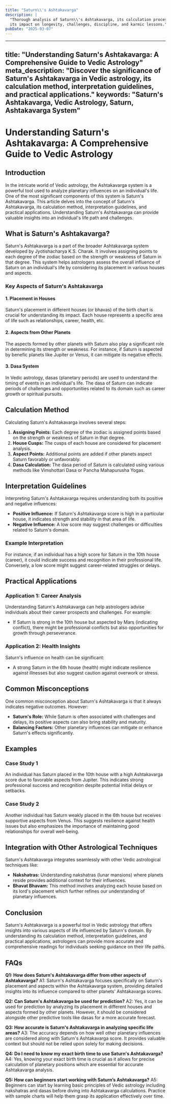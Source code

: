 ```yaml
---
title: "Saturn\\'s Ashtakavarga"
description: |
  "Thorough analysis of Saturn\\'s Ashtakavarga, its calculation process, and
  its impact on longevity, challenges, discipline, and karmic lessons."
pubDate: "2025-03-07"
---
```


---
title: "Understanding Saturn's Ashtakavarga: A Comprehensive Guide to Vedic Astrology"
meta_description: "Discover the significance of Saturn's Ashtakavarga in Vedic astrology, its calculation method, interpretation guidelines, and practical applications."
keywords: "Saturn's Ashtakavarga, Vedic Astrology, Saturn, Ashtakavarga System"
---

# Understanding Saturn's Ashtakavarga: A Comprehensive Guide to Vedic Astrology

## Introduction

In the intricate world of Vedic astrology, the Ashtakavarga system is a powerful tool used to analyze planetary influences on an individual's life. One of the most significant components of this system is Saturn's Ashtakavarga. This article delves into the concept of Saturn's Ashtakavarga, its calculation method, interpretation guidelines, and practical applications. Understanding Saturn's Ashtakavarga can provide valuable insights into an individual's life path and challenges.

## What is Saturn's Ashtakavarga?

Saturn's Ashtakavarga is a part of the broader Ashtakavarga system developed by Jyotishacharya K.S. Charak. It involves assigning points to each degree of the zodiac based on the strength or weakness of Saturn in that degree. This system helps astrologers assess the overall influence of Saturn on an individual's life by considering its placement in various houses and aspects.

### Key Aspects of Saturn's Ashtakavarga

#### 1. **Placement in Houses**
Saturn's placement in different houses (or bhavas) of the birth chart is crucial for understanding its impact. Each house represents a specific area of life such as relationships, career, health, etc.

#### 2. **Aspects from Other Planets**
The aspects formed by other planets with Saturn also play a significant role in determining its strength or weakness. For instance, if Saturn is aspected by benefic planets like Jupiter or Venus, it can mitigate its negative effects.

#### 3. **Dasa System**
In Vedic astrology, dasas (planetary periods) are used to understand the timing of events in an individual's life. The dasa of Saturn can indicate periods of challenges and opportunities related to its domain such as career growth or spiritual pursuits.

## Calculation Method

Calculating Saturn's Ashtakavarga involves several steps:

1. **Assigning Points:** Each degree of the zodiac is assigned points based on the strength or weakness of Saturn in that degree.
2. **House Cusps:** The cusps of each house are considered for placement analysis.
3. **Aspect Points:** Additional points are added if other planets aspect Saturn favorably or unfavorably.
4. **Dasa Calculation:** The dasa period of Saturn is calculated using various methods like Vimshottari Dasa or Pancha Mahapurusha Yogas.

## Interpretation Guidelines

Interpreting Saturn's Ashtakavarga requires understanding both its positive and negative influences:

- **Positive Influence:** If Saturn's Ashtakavarga score is high in a particular house, it indicates strength and stability in that area of life.
- **Negative Influence:** A low score may suggest challenges or difficulties related to Saturn's domain.

### Example Interpretation

For instance, if an individual has a high score for Saturn in the 10th house (career), it could indicate success and recognition in their professional life. Conversely, a low score might suggest career-related struggles or delays.

## Practical Applications

### Application 1: Career Analysis

Understanding Saturn's Ashtakavarga can help astrologers advise individuals about their career prospects and challenges. For example:
- If Saturn is strong in the 10th house but aspected by Mars (indicating conflict), there might be professional conflicts but also opportunities for growth through perseverance.

### Application 2: Health Insights

Saturn's influence on health can be significant:
- A strong Saturn in the 6th house (health) might indicate resilience against illnesses but also suggest caution against overwork or stress.

## Common Misconceptions

One common misconception about Saturn's Ashtakavarga is that it always indicates negative outcomes. However:

- **Saturn's Role:** While Saturn is often associated with challenges and delays, its positive aspects can also bring stability and maturity.
- **Balancing Factors:** Other planetary influences can mitigate or enhance Saturn's effects significantly.

## Examples

### Case Study 1

An individual has Saturn placed in the 10th house with a high Ashtakavarga score due to favorable aspects from Jupiter. This indicates strong professional success and recognition despite potential initial delays or setbacks.

### Case Study 2

Another individual has Saturn weakly placed in the 6th house but receives supportive aspects from Venus. This suggests resilience against health issues but also emphasizes the importance of maintaining good relationships for overall well-being.

## Integration with Other Astrological Techniques

Saturn's Ashtakavarga integrates seamlessly with other Vedic astrological techniques like:

- **Nakshatras:** Understanding nakshatras (lunar mansions) where planets reside provides additional context for their influences.
- **Bhavat Bhavam:** This method involves analyzing each house based on its lord's placement which further refines our understanding of planetary influences.

## Conclusion

Saturn's Ashtakavarga is a powerful tool in Vedic astrology that offers insights into various aspects of life influenced by Saturn's domain. By understanding its calculation method, interpretation guidelines, and practical applications, astrologers can provide more accurate and comprehensive readings for individuals seeking guidance on their life paths.

## FAQs

**Q1: How does Saturn's Ashtakavarga differ from other aspects of Ashtakavarga?**
A1: Saturn's Ashtakavarga focuses specifically on Saturn's placement and aspects within the Ashtakavarga system, providing detailed insights into its influence compared to other planets' Ashtakavarga scores.

**Q2: Can Saturn's Ashtakavarga be used for prediction?**
A2: Yes, it can be used for prediction by analyzing its placement in different houses and aspects formed by other planets. However, it should be considered alongside other predictive tools like dasas for a more accurate forecast.

**Q3: How accurate is Saturn's Ashtakavarga in analyzing specific life areas?**
A3: The accuracy depends on how well other planetary influences are considered along with Saturn's Ashtakavarga score. It provides valuable context but should not be relied upon solely for making decisions.

**Q4: Do I need to know my exact birth time to use Saturn's Ashtakavarga?**
A4: Yes, knowing your exact birth time is crucial as it allows for precise calculation of planetary positions which are essential for accurate Ashtakavarga analysis.

**Q5: How can beginners start working with Saturn’s Ashtakavarga?**
A5: Beginners can start by learning basic principles of Vedic astrology including nakshatras and dasas before diving into Ashtakavarga calculations. Practice with sample charts will help them grasp its application effectively over time.